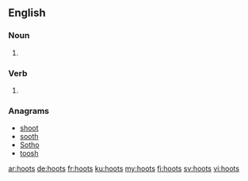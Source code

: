 ==English==

===Noun===
{{head|en|noun plural form}}

# {{plural of|hoot|lang=en}}

===Verb===
{{head|en|verb form}}

# {{en-third-person singular of|hoot}}

===Anagrams===
* [[shoot#English|shoot]]
* [[sooth#English|sooth]]
* [[Sotho#English|Sotho]]
* [[toosh#English|toosh]]

[[ar:hoots]]
[[de:hoots]]
[[fr:hoots]]
[[ku:hoots]]
[[my:hoots]]
[[fi:hoots]]
[[sv:hoots]]
[[vi:hoots]]